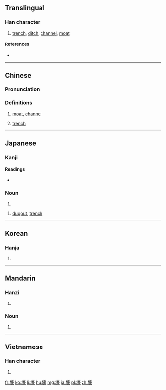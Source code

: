 ==Translingual==

===Han character===
{{Han char|rn=32|rad=土|as=14|sn=17|four=4013<sub>2</sub>|canj=土卜口人 (GYRO)|ids=⿰[[土]][[豪]]}}

# [[trench]], [[ditch]], [[channel]], [[moat]]

====References====
* {{Han ref|kx=0241.120|dkj=05559|dj=0481.020|hdz=10497.050|uh=58D5|ud=22741|bh=C0A2|bd=49314}}

----

==Chinese==
{{zh-forms}}

===Pronunciation===
{{zh-pron
|m=háo
|c=hou4
|h=pfs=
|md=
|mn=hô
|w=
|mc=y
|oc=y
|cat=n
}}

===Definitions===
{{zh-hanzi}}

# [[moat]], [[channel]]
# {{cx|military|lang=zh}} [[trench]]

----

==Japanese==

===Kanji===
{{ja-kanji|grade=|rs=土14}}

====Readings====
* {{ja-readings|goon=[[ごう]] (gō)|kanon=[[こう]] (kō)|kun=[[ほり]] (hori)}}

===Noun===
{{ja-noun|ほり}} 

# {{alternative form of|堀|lang=ja}}

{{ja-noun|ごう}} 

# [[dugout]], [[trench]]

----

==Korean==

===Hanja===
{{ko-hanja|hangeul=호|rv=ho|mr=ho}}

# {{defn|lang=ko|sort=土14}}

----

==Mandarin==

===Hanzi===
{{cmn-hanzi|pin=[[háo]] ([[hao2]])|wg=hao<sup>2</sup>}}

# {{defn|lang=cmn|sort=土14}}

===Noun===
{{zh-noun}}

# {{alternative form of|土豪|lang=zh}}

----

==Vietnamese==

===Han character===
{{vi-hantu|[[hào]]|rs=土14}}

# {{defn|lang=vi|sort=土14}}

[[fr:壕]]
[[ko:壕]]
[[li:壕]]
[[hu:壕]]
[[mg:壕]]
[[ja:壕]]
[[pl:壕]]
[[zh:壕]]